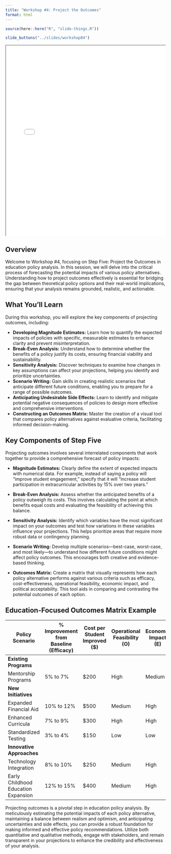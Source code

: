 ```yaml
---
title: "Workshop #4: Project the Outcomes"
format: html
---
```


```r
source(here::here("R", "slide-things.R"))
```

```r
slide_buttons("../slides/workshop04")
```

<div class="container" style="position: relative; overflow: hidden; width: 100%; min-height:600px;">
  <iframe src="../slides/workshop04.html" style="position:absolute; top: 0; left: 0; bottom: 0; right: 0; width: 100%; height:100%;"></iframe>
</div>

## Overview

Welcome to Workshop #4, focusing on Step Five: Project the Outcomes in education policy analysis. In this session, we will delve into the critical process of forecasting the potential impacts of various policy alternatives. Understanding how to project outcomes effectively is essential for bridging the gap between theoretical policy options and their real-world implications, ensuring that your analysis remains grounded, realistic, and actionable.

## What You'll Learn

During this workshop, you will explore the key components of projecting outcomes, including:

- **Developing Magnitude Estimates:** Learn how to quantify the expected impacts of policies with specific, measurable estimates to enhance clarity and prevent misinterpretation.
- **Break-Even Analysis:** Understand how to determine whether the benefits of a policy justify its costs, ensuring financial viability and sustainability.
- **Sensitivity Analysis:** Discover techniques to examine how changes in key assumptions can affect your projections, helping you identify and prioritize uncertainties.
- **Scenario Writing:** Gain skills in creating realistic scenarios that anticipate different future conditions, enabling you to prepare for a range of possible outcomes.
- **Anticipating Undesirable Side Effects:** Learn to identify and mitigate potential negative consequences of policies to design more effective and comprehensive interventions.
- **Constructing an Outcomes Matrix:** Master the creation of a visual tool that compares policy alternatives against evaluative criteria, facilitating informed decision-making.

## Key Components of Step Five

Projecting outcomes involves several interrelated components that work together to provide a comprehensive forecast of policy impacts:

- **Magnitude Estimates:** Clearly define the extent of expected impacts with numerical data. For example, instead of saying a policy will "improve student engagement," specify that it will "increase student participation in extracurricular activities by 15% over two years."
  
- **Break-Even Analysis:** Assess whether the anticipated benefits of a policy outweigh its costs. This involves calculating the point at which benefits equal costs and evaluating the feasibility of achieving this balance.
  
- **Sensitivity Analysis:** Identify which variables have the most significant impact on your outcomes and test how variations in these variables influence your projections. This helps prioritize areas that require more robust data or contingency planning.
  
- **Scenario Writing:** Develop multiple scenarios—best-case, worst-case, and most likely—to understand how different future conditions might affect policy outcomes. This encourages both creative and evidence-based thinking.
  
- **Outcomes Matrix:** Create a matrix that visually represents how each policy alternative performs against various criteria such as efficacy, cost-effectiveness, operational feasibility, economic impact, and political acceptability. This tool aids in comparing and contrasting the potential outcomes of each option.

## Education-Focused Outcomes Matrix Example

| **Policy Scenario**                         | **% Improvement from Baseline (Efficacy)** | **Cost per Student Improved ($)** | **Operational Feasibility (O)** | **Economic Impact (E)** | **Political Acceptability (P)** |
|---------------------------------------------|--------------------------------------------|-------------------------------------|----------------------------------|--------------------------|---------------------------------|
| **Existing Programs**                       |                                            |                                     |                                  |                          |                                 |
| Mentorship Programs                         | 5% to 7%                                   | \$200                                | High                             | Medium                   | High                            |
| **New Initiatives**                         |                                            |                                     |                                  |                          |                                 |
| Expanded Financial Aid                      | 10% to 12%                                 | \$500                                | Medium                           | High                     | Medium                          |
| Enhanced Curricula                          | 7% to 9%                                   | \$300                                | High                             | High                     | High                            |
| Standardized Testing                        | 3% to 4%                                   | \$150                                | Low                              | Low                      | Low                             |
| **Innovative Approaches**                   |                                            |                                     |                                  |                          |                                 |
| Technology Integration                      | 8% to 10%                                  | \$250                                | Medium                           | High                     | Medium                          |
| Early Childhood Education Expansion         | 12% to 15%                                 | \$400                                | Medium                           | High                     | High                            |


Projecting outcomes is a pivotal step in education policy analysis. By meticulously estimating the potential impacts of each policy alternative, maintaining a balance between realism and optimism, and anticipating uncertainties and side effects, you can provide a robust foundation for making informed and effective policy recommendations. Utilize both quantitative and qualitative methods, engage with stakeholders, and remain transparent in your projections to enhance the credibility and effectiveness of your analysis.
